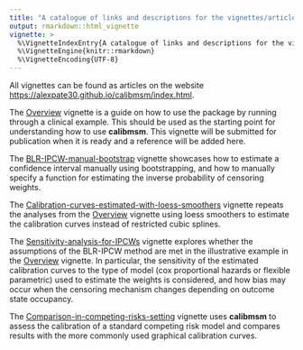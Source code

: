 ```yaml
---
title: "A catalogue of links and descriptions for the vignettes/articles"
output: rmarkdown::html_vignette
vignette: >
  %\VignetteIndexEntry{A catalogue of links and descriptions for the vignettes/articles}
  %\VignetteEngine{knitr::rmarkdown}
  %\VignetteEncoding{UTF-8}
---
```


All vignettes can be found as articles on the website [https://alexpate30.github.io/calibmsm/index.html](https://alexpate30.github.io/calibmsm/index.html).

The [Overview](https://alexpate30.github.io/calibmsm/articles/overview_vignette.pdf) vignette is a guide on how to use the package by running through a clinical example. This should be used as the starting point for understanding how to use **calibmsm**. This vignette will be submitted for publication when it is ready and a reference will be added here.

The [BLR-IPCW-manual-bootstrap](https://alexpate30.github.io/calibmsm/articles/BLR-IPCW-manual-bootstrap.html) vignette showcases how to estimate a confidence interval manually using bootstrapping, and how to manually specify a function for estimating the inverse probability of censoring weights.

The [Calibration-curves-estimated-with-loess-smoothers](https://alexpate30.github.io/calibmsm/articles/Calibration-curves-estimated-with-loess-smoothers.html) vignette repeats the analyses from the [Overview](https://alexpate30.github.io/calibmsm/articles/overview_vignette.pdf) vignette using loess smoothers to estimate the calibration curves instead of restricted cubic splines.

The [Sensitivity-analysis-for-IPCWs](https://alexpate30.github.io/calibmsm/articles/Sensitivity-analysis-for-IPCWs.html) vignette explores whether the assumptions of the BLR-IPCW method are met in the illustrative example in the [Overview](https://alexpate30.github.io/calibmsm/articles/overview_vignette.pdf) vignette. In particular, the sensitivity of the estimated calibration curves to the type of model (cox proportional hazards or flexible parametric) used to estimate the weights is considered, and how bias may occur when the censoring mechanism changes depending on outcome state occupancy. 

The [Comparison-in-competing-risks-setting](https://alexpate30.github.io/calibmsm/articles/Comparison-in-competing-risks-setting.html) vignette uses **calibmsm** to assess the calibration of a standard competing risk model and compares results with the more commonly used graphical calibration curves.
